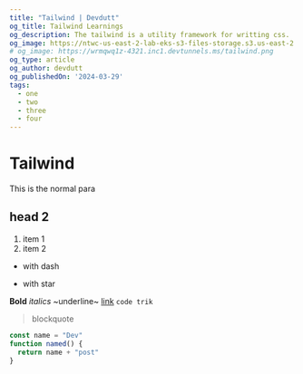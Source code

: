 ```yaml
---
title: "Tailwind | Devdutt"
og_title: Tailwind Learnings
og_description: The tailwind is a utility framework for writting css. 
og_image: https://ntwc-us-east-2-lab-eks-s3-files-storage.s3.us-east-2.amazonaws.com/user-656842edcffc99001340a41c//file_1711619418257_aa.jpg
# og_image: https://wrmqwq1z-4321.inc1.devtunnels.ms/tailwind.png
og_type: article
og_author: devdutt
og_publishedOn: '2024-03-29'
tags:
  - one
  - two
  - three
  - four
---
```


# Tailwind 

This is the normal para

## head 2

1. item 1
2. item 2  

- with dash

* with star

**Bold** *italics* ~underline~ [link](https://google.com)  `code trik`

> blockquote


```js
const name = "Dev"
function named() {
  return name + "post"
}
```